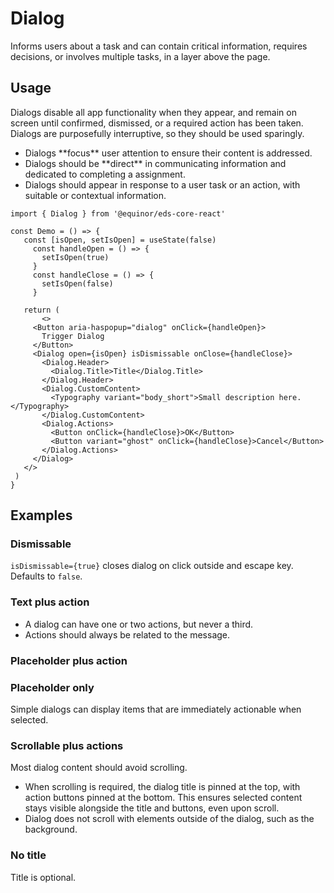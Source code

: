 
<Meta of={ComponentStories} />

# Dialog

Informs users about a task and can contain critical information, requires decisions, or involves multiple tasks, in a layer above the page.

<Links 
    ariaUrl="https://www.w3.org/WAI/ARIA/apg/patterns/dialogmodal/"
    figmaUrl="https://www.figma.com/file/0bGXR2sCwMVSDNyyzu5BXrO5/UI%E2%80%94User-Interface?node-id=17620%3A721"
    documentationUrl="https://eds.equinor.com/0b0c666ab/p/059c0e-dialog/b/087c3e"
    sourceUrl="https://github.com/equinor/design-system/blob/develop/packages/eds-core-react/src/components/Dialog/Dialog.tsx"
    npmUrl="https://www.npmjs.com/package/@equinor/eds-core-react"
/>

<Primary />
<Controls />

## Usage

Dialogs disable all app functionality when they appear, and remain on screen until confirmed, dismissed, or a required action has been taken.
Dialogs are purposefully interruptive, so they should be used sparingly.

<ul>
    <li>Dialogs **focus** user attention to ensure their content is addressed.</li>
    <li>Dialogs should be **direct** in communicating information and dedicated to completing a assignment.</li>
    <li>Dialogs should appear in response to a user task or an action, with suitable or contextual information.</li>
</ul>

 ```tsx
import { Dialog } from '@equinor/eds-core-react'

const Demo = () => {
    const [isOpen, setIsOpen] = useState(false)
      const handleOpen = () => {
        setIsOpen(true)
      }
      const handleClose = () => {
        setIsOpen(false)
      }

    return (
        <>
      <Button aria-haspopup="dialog" onClick={handleOpen}>
        Trigger Dialog
      </Button>
      <Dialog open={isOpen} isDismissable onClose={handleClose}>
        <Dialog.Header>
          <Dialog.Title>Title</Dialog.Title>
        </Dialog.Header>
        <Dialog.CustomContent>
          <Typography variant="body_short">Small description here.</Typography>
        </Dialog.CustomContent>
        <Dialog.Actions>
          <Button onClick={handleClose}>OK</Button>
          <Button variant="ghost" onClick={handleClose}>Cancel</Button>
        </Dialog.Actions>
      </Dialog>
    </>
  )
}
```

## Examples

### Dismissable

`isDismissable={true}` closes dialog on click outside and escape key. Defaults to `false`.

<Canvas of={ComponentStories.Dismissable} />

### Text plus action

<ul>
    <li> A dialog can have one or two actions, but never a third.</li>
    <li>Actions should always be related to the message. </li>
</ul>

<Canvas of={ComponentStories.TextPlusAction} />

### Placeholder plus action

<Canvas of={ComponentStories.PlaceholderPlusAction} />

### Placeholder only

Simple dialogs can display items that are immediately actionable when selected.

<Canvas of={ComponentStories.PlaceholderOnly} />

### Scrollable plus actions

Most dialog content should avoid scrolling.
<ul>
    <li> When scrolling is required, the dialog title is pinned at the top, 
         with action buttons pinned at the bottom. This ensures selected content stays visible alongside the title and buttons, 
         even upon scroll.</li>
    <li>Dialog does not scroll with elements outside of the dialog, such as the background.</li>
</ul>

<Canvas of={ComponentStories.ScrollablePlusActions} />

### No title

Title is optional.

<Canvas of={ComponentStories.NoTitle} />

